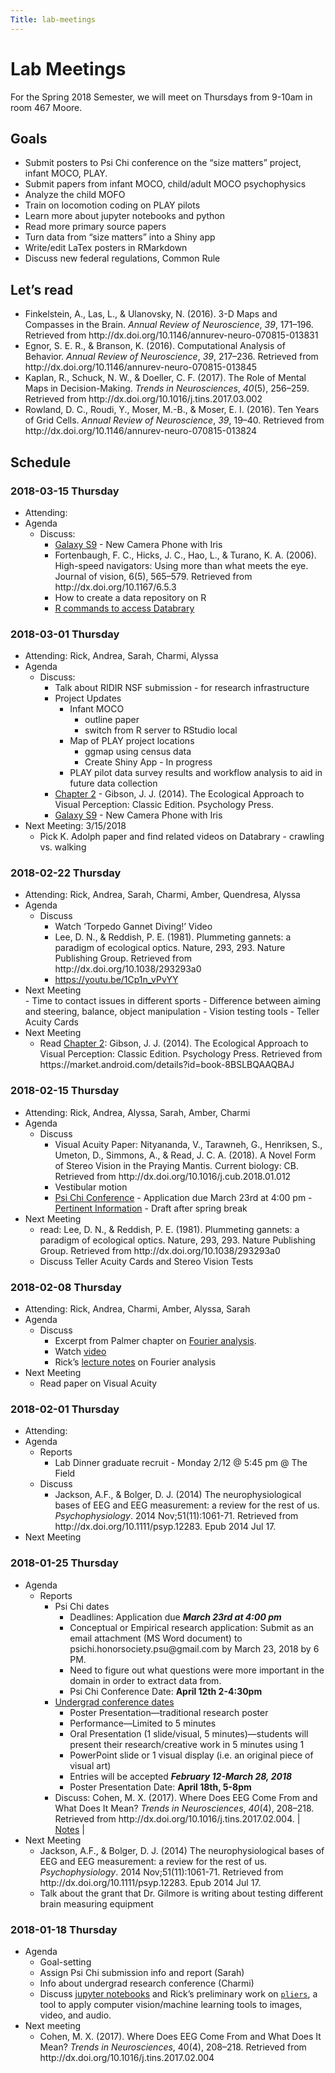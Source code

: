 ```yaml
---
Title: lab-meetings
---
```


# Lab Meetings

For the Spring 2018 Semester, we will meet on Thursdays from 9-10am in room 467 Moore.

## Goals

- Submit posters to Psi Chi conference on the "size matters" project, infant MOCO, PLAY.
- Submit papers from infant MOCO, child/adult MOCO psychophysics
- Analyze the child MOFO
- Train on locomotion coding on PLAY pilots
- Learn more about jupyter notebooks and python
- Read more primary source papers
- Turn data from "size matters" into a Shiny app
- Write/edit LaTex posters in RMarkdown
- Discuss new federal regulations, Common Rule

## Let's read

- Finkelstein, A., Las, L., & Ulanovsky, N. (2016). 3-D Maps and Compasses in the Brain. *Annual Review of Neuroscience*, *39*, 171–196. Retrieved from http://dx.doi.org/10.1146/annurev-neuro-070815-013831
- Egnor, S. E. R., & Branson, K. (2016). Computational Analysis of Behavior. *Annual Review of Neuroscience*, *39*, 217–236. Retrieved from http://dx.doi.org/10.1146/annurev-neuro-070815-013845
- Kaplan, R., Schuck, N. W., & Doeller, C. F. (2017). The Role of Mental Maps in Decision-Making. *Trends in Neurosciences*, *40*(5), 256–259. Retrieved from http://dx.doi.org/10.1016/j.tins.2017.03.002
- Rowland, D. C., Roudi, Y., Moser, M.-B., & Moser, E. I. (2016). Ten Years of Grid Cells. *Annual Review of Neuroscience*, *39*, 19–40. Retrieved from http://dx.doi.org/10.1146/annurev-neuro-070815-013824

## Schedule

### 2018-03-15 Thursday  

- Attending: 
- Agenda  
    - Discuss:
        - [Galaxy S9](https://www.youtube.com/watch?v=5_-NKRVn7IQ) - New Camera Phone with Iris
        - Fortenbaugh, F. C., Hicks, J. C., Hao, L., & Turano, K. A. (2006). High-speed navigators: Using more than what meets the eye. Journal of vision, 6(5), 565–579. Retrieved from http://dx.doi.org/10.1167/6.5.3
        - How to create a data repository on R
        - [R commands to access Databrary](https://github.com/gilmore-lab/databrary-r-api)

### 2018-03-01 Thursday

- Attending: Rick, Andrea, Sarah, Charmi, Alyssa
- Agenda  
    - Discuss: 
        - Talk about RIDIR NSF submission - for research infrastructure
        - Project Updates  
            - Infant MOCO  
                - outline paper  
                - switch from R server to RStudio local  
            - Map of PLAY project locations  
                - ggmap using census data  
                - Create Shiny App - In progress 
            - PLAY pilot data survey results and workflow analysis to aid in future data collection   
        - [Chapter 2](pdfs/gibson-1979-ch-2.pdf) - Gibson, J. J. (2014). The Ecological Approach to Visual Perception: Classic Edition. Psychology Press.  
        - [Galaxy S9](https://www.youtube.com/watch?v=5_-NKRVn7IQ) - New Camera Phone with Iris
- Next Meeting: 3/15/2018
    - Pick K. Adolph paper and find related videos on Databrary - crawling vs. walking

### 2018-02-22 Thursday

- Attending: Rick, Andrea, Sarah, Charmi, Amber, Quendresa, Alyssa  
- Agenda 
    - Discuss 
        - Watch 'Torpedo Gannet Diving!' Video
        - Lee, D. N., & Reddish, P. E. (1981). Plummeting gannets: a paradigm of ecological optics. Nature, 293, 293. Nature Publishing Group. Retrieved from http://dx.doi.org/10.1038/293293a0
        - <https://youtu.be/1Cp1n_vPvYY>
- Next Meeting     
        - Time to contact issues in different sports
        - Difference between aiming and steering, balance, object manipulation
        - Vision testing tools - Teller Acuity Cards
- Next Meeting       
    - Read [Chapter 2](pdfs/gibson-1979-ch-2.pdf): Gibson, J. J. (2014). The Ecological Approach to Visual Perception: Classic Edition. Psychology Press. Retrieved from https://market.android.com/details?id=book-8BSLBQAAQBAJ  
    
### 2018-02-15 Thursday

- Attending: Rick, Andrea, Alyssa, Sarah, Amber, Charmi 
- Agenda 
    - Discuss 
        - Visual Acuity Paper: Nityananda, V., Tarawneh, G., Henriksen, S., Umeton, D., Simmons, A., & Read, J. C. A. (2018). A Novel Form of Stereo Vision in the Praying Mantis. Current biology: CB. Retrieved from http://dx.doi.org/10.1016/j.cub.2018.01.012 
        - Vestibular motion 
        - [Psi Chi Conference](http://sites.psu.edu/psichi/research-conference-2/) 
              - Application due March 23rd at 4:00 pm - [Pertinent Information](https://docs.google.com/document/d/1CBm5eAsiAbZv1Iol2dasNsdMb1KHkp4srFkl2pgE2vY/edit?usp=sharing)
              - Draft after spring break 
- Next Meeting 
    - read: Lee, D. N., & Reddish, P. E. (1981). Plummeting gannets: a paradigm of ecological optics. Nature, 293, 293. Nature Publishing Group. Retrieved from http://dx.doi.org/10.1038/293293a0
    - Discuss Teller Acuity Cards and Stereo Vision Tests


### 2018-02-08 Thursday

- Attending: Rick, Andrea, Charmi, Amber, Alyssa, Sarah
- Agenda
    - Discuss
        - Excerpt from Palmer chapter on [Fourier analysis](pdfs/20180202145140744.pdf).
        - Watch [video](https://youtu.be/spUNpyF58BY)
        - Rick's [lecture notes](https://psu-psychology.github.io/psy-525-vision-spring-2017/slides/2018-01-29-retinal-image.html#34) on Fourier analysis
        
- Next Meeting 
    - Read paper on Visual Acuity

### 2018-02-01 Thursday

- Attending:
- Agenda  
    - Reports
        - Lab Dinner graduate recruit - Monday 2/12 @ 5:45 pm @ The Field
    - Discuss
        - Jackson, A.F., & Bolger, D. J. (2014) The neurophysiological bases of EEG and EEG measurement: a review for the rest of us. *Psychophysiology*. 2014 Nov;51(11):1061-71. Retrieved from http://dx.doi.org/10.1111/psyp.12283. Epub 2014 Jul 17.

- Next Meeting

### 2018-01-25 Thursday

- Agenda
    - Reports
        - Psi Chi dates
            - Deadlines: Application due ***March 23rd at 4:00 pm***
            - Conceptual or Empirical research application: Submit as an email attachment (MS Word document) to psichi.honorsociety.psu@gmail.com by March 23, 2018 by 6 PM.
            - Need to figure out what questions were more important in the domain in order to extract data from.
            - Psi Chi Conference Date: **April 12th 2-4:30pm**
        - [Undergrad conference dates](https://undergradresearch.psu.edu/exhibition/)
             - Poster Presentation—traditional research poster
             - Performance—Limited to 5 minutes
             - Oral Presentation (1 slide/visual, 5 minutes)—students will present their research/creative work in 5 minutes using 1
             - PowerPoint slide or 1 visual display (i.e. an original piece of visual art)
             - Entries will be accepted ***February 12-March 28, 2018***
             - Poster Presentation Date: **April 18th, 5-8pm**
      - Discuss: Cohen, M. X. (2017). Where Does EEG Come From and What Does It Mean? *Trends in Neurosciences*, *40*(4), 208–218. Retrieved from http://dx.doi.org/10.1016/j.tins.2017.02.004. | [Notes](lab-mtgs/notes-cohen-2017.html) |
- Next Meeting
    - Jackson, A.F., & Bolger, D. J. (2014) The neurophysiological bases of EEG and EEG measurement: a review for the rest of us. *Psychophysiology*. 2014 Nov;51(11):1061-71. Retrieved from http://dx.doi.org/10.1111/psyp.12283. Epub 2014 Jul 17.
    - Talk about the grant that Dr. Gilmore is writing about testing different brain measuring equipment

### 2018-01-18 Thursday

- Agenda
    - Goal-setting
    - Assign Psi Chi submission info and report (Sarah)
    - Info about undergrad research conference (Charmi)
    - Discuss [jupyter notebooks](http://jupyter.org) and Rick's preliminary work on [`pliers`](https://github.com/tyarkoni/pliers), a tool to apply computer vision/machine learning tools to images, video, and audio.
- Next meeting
    - Cohen, M. X. (2017). Where Does EEG Come From and What Does It Mean? *Trends in Neurosciences*, 40(4), 208–218. Retrieved from http://dx.doi.org/10.1016/j.tins.2017.02.004
    

